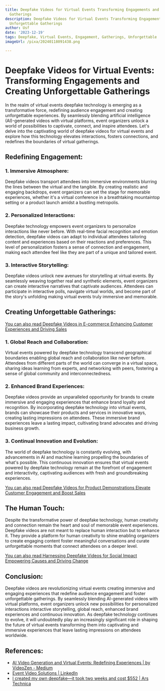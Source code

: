 ```yaml
---
title: Deepfake Videos for Virtual Events Transforming Engagements and Creating Unforgettable
  Gatherings
description: Deepfake Videos for Virtual Events Transforming Engagements and Creating
  Unforgettable Gatherings
author: Usf
date: '2023-12-19'
tags: Deepfake, Virtual Events, Engagement, Gatherings, Unforgettable
imageUrl: /pixa/20240118091438.png

---
```

# Deepfake Videos for  Virtual Events: Transforming Engagements and Creating Unforgettable  Gatherings

In  the realm  of virtual events deepfake technology is emerging as a  transformative force, redefining audience engagement and  creating unforgettable experiences. By seamlessly blending artificial intelligence (AI)-generated videos with virtual platforms, event organizers unlock a world of possibilities to captivate, connect, and inspire attendees. Let's delve into the  captivating world  of deepfake videos for  virtual events and  explore how this technology elevates interactions, fosters connections, and redefines the boundaries of virtual gatherings.

## Redefining Engagement:

### 1. Immersive Atmosphere:
Deepfake videos transport attendees into  immersive environments  blurring the lines between the virtual and the tangible. By creating realistic and engaging  backdrops, event organizers can set the  stage for memorable experiences, whether it's a virtual conference in a breathtaking  mountaintop  setting or a product launch amidst a bustling metropolis.

### 2. Personalized Interactions:
Deepfake technology empowers event organizers to personalize interactions like never before. With real-time facial  recognition and emotion detection, deepfake videos can adapt to individual attendees tailoring  content and  experiences based on their reactions  and preferences. This level of personalization fosters a  sense of connection and engagement, making each attendee feel like they are part of a unique and tailored event.

### 3. Interactive Storytelling:
Deepfake videos unlock new avenues for storytelling at virtual events. By seamlessly weaving  together  real and synthetic elements, event organizers can create interactive narratives that captivate audiences. Attendees can participate in interactive polls, navigate virtual worlds, and become part of the  story's unfolding making virtual events  truly immersive and memorable.

## Creating Unforgettable  Gatherings:

[You can also read Deepfake Videos in  E-commerce Enhancing Customer Experiences and Driving Sales](Deepfake%20Videos%20in%20E-commerce%20Enhancing%20Customer%20Experiences%20and%20Driving%20Sales)


### 1.  Global Reach and Collaboration:
Virtual events powered by deepfake technology transcend geographical boundaries enabling global reach and collaboration like never before.  Attendees from different parts of  the world can converge in a virtual space, sharing ideas learning from experts, and networking with peers, fostering  a sense of global community and interconnectedness.

### 2.  Enhanced Brand Experiences:
Deepfake videos provide an unparalleled opportunity for brands to create immersive and engaging experiences that enhance brand loyalty and  recognition. By incorporating deepfake technology into virtual  events, brands can showcase  their products and services  in innovative ways, creating lasting impressions  on attendees. These immersive brand experiences leave a lasting impact, cultivating brand advocates and driving business growth.

### 3. Continual Innovation and Evolution:
The world of deepfake technology is constantly evolving, with advancements  in AI and machine  learning propelling the boundaries of what's possible. This continuous innovation ensures that  virtual events powered by deepfake technology  remain at the forefront of engagement and interactivity, captivating audiences with  fresh and groundbreaking experiences.

[You can also read Deepfake  Videos for Product Demonstrations Elevate Customer Engagement and Boost Sales](Deepfake%20Videos%20for%20Product%20Demonstrations%20Elevate%20Customer%20Engagement%20and%20Boost%20Sales)


## The Human Touch:

Despite the transformative power of deepfake technology, human creativity and connection remain the heart and soul of memorable  event experiences. Deepfake videos are not meant  to replace  human interaction but to enhance it.  They provide  a platform  for human creativity to shine  enabling organizers to create engaging content foster meaningful conversations and curate unforgettable moments that connect attendees on a deeper level.

[You  can also read Harnessing Deepfake Videos for Social Impact Empowering Causes and  Driving Change](Harnessing%20Deepfake%20Videos%20for%20Social%20Impact%20Empowering%20Causes%20and%20Driving%20Change)


## Conclusion:

Deepfake videos are revolutionizing  virtual  events creating immersive and engaging experiences that redefine audience engagement and foster unforgettable gatherings. By seamlessly blending AI-generated videos with virtual platforms, event organizers unlock  new possibilities for personalized interactions interactive storytelling, global reach, enhanced brand experiences and continuous innovation. As deepfake technology continues  to evolve,  it will undoubtedly play an increasingly significant role in shaping the future of virtual events transforming them  into captivating and  immersive experiences that leave lasting impressions on attendees worldwide.

## References:
- [AI Video Generation and Virtual Events: Redefining Experiences | by VideoZen - Medium](https://medium.com/@videozen/ai-video-generation-and-virtual-events-redefining-experiences-db1e70f4308e)
- [Event Video Solutions | LinkedIn](https://www.linkedin.com/company/event-video-solutions-llc)
- [I created my own deepfake—it took two weeks and cost $552 | Ars Technica](https://arstechnica.com/science/2019/12/how-i-created-a-deepfake-of-mark-zuckerberg-and-star-treks-data/)
